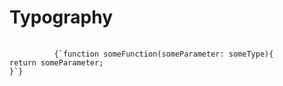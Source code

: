 

<Meta title="Design/Typography" />

# Typography

<div className="TypographyDemo">
  <section />
  <section>
    <p />
    <Logo />
    <Heading level={1} />
    <Heading level={2} />
    <Heading level={3} />
    <Heading level={4} />
  </section>
  <section>
    <p />
    <p />
    <p />
    <p />
    <p>
      <pre>
        <code>
          {`function someFunction(someParameter: someType){
return someParameter;
}`}
        </code>
      </pre>
    </p>
    <ul />
    <ol />
    <blockquote />
  </section>
  <section />
</div>
